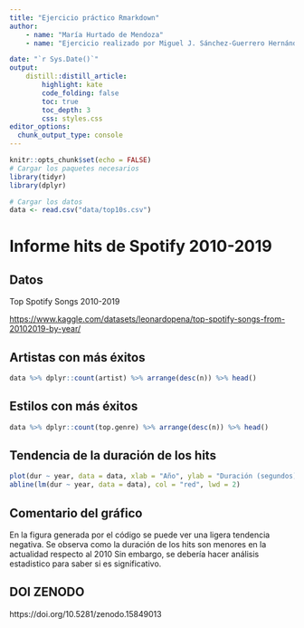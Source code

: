 ---
title: "Ejercicio práctico Rmarkdown"
author:
    - name: "María Hurtado de Mendoza"
    - name: "Ejercicio realizado por Miguel J. Sánchez-Guerrero Hernández"

date: "`r Sys.Date()`" 
output: 
    distill::distill_article:
        highlight: kate
        code_folding: false  
        toc: true     
        toc_depth: 3
        css: styles.css         
editor_options: 
  chunk_output_type: console
---

```{r setup, include = FALSE}

knitr::opts_chunk$set(echo = FALSE)
# Cargar los paquetes necesarios
library(tidyr)
library(dplyr)

# Cargar los datos
data <- read.csv("data/top10s.csv")

```

# Informe hits de Spotify 2010-2019

## Datos

Top Spotify Songs 2010-2019

<https://www.kaggle.com/datasets/leonardopena/top-spotify-songs-from-20102019-by-year/>

## Artistas con más éxitos

```{r top_artists}

data %>% dplyr::count(artist) %>% arrange(desc(n)) %>% head()

```

## Estilos con más éxitos

```{r top_genres}

data %>% dplyr::count(top.genre) %>% arrange(desc(n)) %>% head()

```

## Tendencia de la duración de los hits

```{r duration_trend, fig.width=8, fig.height=6}

plot(dur ~ year, data = data, xlab = "Año", ylab = "Duración (segundos)", main = "Tendencia de la duración de los hits")
abline(lm(dur ~ year, data = data), col = "red", lwd = 2)

```

## Comentario del gráfico ###

En la figura generada por el código se puede ver una ligera tendencia negativa. 
 Se observa como la duración de los hits son menores en la actualidad respecto al 2010
 Sin embargo, se debería hacer análisis estadistico para saber si es significativo.
 
 
 
## DOI ZENODO

https://doi.org/10.5281/zenodo.15849013



